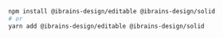 ```bash
npm install @ibrains-design/editable @ibrains-design/solid
# or
yarn add @ibrains-design/editable @ibrains-design/solid
```
